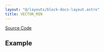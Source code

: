 ```yaml
---
layout: "@/layouts/block-docs-layout.astro"
title: VECTOR_MIN
---
```



<PythonDocsDisplay docstring={docstring} />

[Source Code](https://github.com/flojoy-ai/blocks/blob/main/blocks/TRANSFORMERS/VECTOR_MANIPULATION/VECTOR_MIN/VECTOR_MIN.py)

## Example
